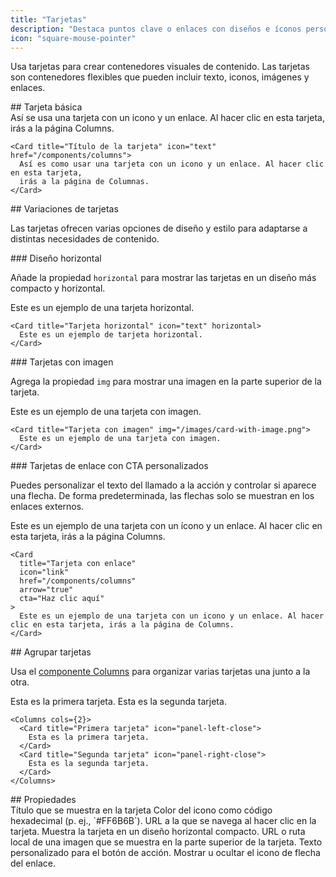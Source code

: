 ```yaml
---
title: "Tarjetas"
description: "Destaca puntos clave o enlaces con diseños e íconos personalizables"
icon: "square-mouse-pointer"
---
```



Usa tarjetas para crear contenedores visuales de contenido. Las tarjetas son contenedores flexibles que pueden incluir texto, iconos, imágenes y enlaces.

<div id="basic-card">
  ## Tarjeta básica
</div>

<Card title="Card title" icon="text" href="/es/components/columns">
  Así se usa una tarjeta con un icono y un enlace. Al hacer clic en esta tarjeta,
  irás a la página Columns.
</Card>

```mdx Ejemplo de tarjeta
<Card title="Título de la tarjeta" icon="text" href="/components/columns">
  Así es como usar una tarjeta con un icono y un enlace. Al hacer clic en esta tarjeta,
  irás a la página de Columnas.
</Card>
```

<div id="card-variations">
  ## Variaciones de tarjetas
</div>

Las tarjetas ofrecen varias opciones de diseño y estilo para adaptarse a distintas necesidades de contenido.

<div id="horizontal-layout">
  ### Diseño horizontal
</div>

Añade la propiedad `horizontal` para mostrar las tarjetas en un diseño más compacto y horizontal.

<Card title="Tarjeta horizontal" icon="text" horizontal>
  Este es un ejemplo de una tarjeta horizontal.
</Card>

```mdx Ejemplo de tarjeta horizontal
<Card title="Tarjeta horizontal" icon="text" horizontal>
  Este es un ejemplo de tarjeta horizontal.
</Card>
```

<div id="image-cards">
  ### Tarjetas con imagen
</div>

Agrega la propiedad `img` para mostrar una imagen en la parte superior de la tarjeta.

<Card title="Tarjeta con imagen" img="https://mintlify-assets.b-cdn.net/yosemite.jpg">
  Este es un ejemplo de una tarjeta con imagen.
</Card>

```mdx Ejemplo de tarjeta con imagen
<Card title="Tarjeta con imagen" img="/images/card-with-image.png">
  Este es un ejemplo de una tarjeta con imagen.
</Card>
```

<div id="link-cards-with-custom-ctas">
  ### Tarjetas de enlace con CTA personalizados
</div>

Puedes personalizar el texto del llamado a la acción y controlar si aparece una flecha. De forma predeterminada, las flechas solo se muestran en los enlaces externos.

<Card title="Link card" icon="link" href="/es/components/columns" arrow="true" cta="Click here">
  Este es un ejemplo de una tarjeta con un ícono y un enlace. Al hacer clic en esta tarjeta, irás a la página Columns.
</Card>

```mdx Ejemplo de tarjeta de enlace
<Card
  title="Tarjeta con enlace"
  icon="link"
  href="/components/columns"
  arrow="true"
  cta="Haz clic aquí"
>
  Este es un ejemplo de una tarjeta con un icono y un enlace. Al hacer clic en esta tarjeta, irás a la página de Columns.
</Card>
```

<div id="grouping-cards">
  ## Agrupar tarjetas
</div>

Usa el [componente Columns](/es/components/columns) para organizar varias tarjetas una junto a la otra.

<Columns cols={2}>
  <Card title="Primera tarjeta" icon="panel-left-close">
    Esta es la primera tarjeta.
  </Card>

  <Card title="Segunda tarjeta" icon="panel-right-close">
    Esta es la segunda tarjeta.
  </Card>
</Columns>

```mdx Ejemplo de columnas
<Columns cols={2}>
  <Card title="Primera tarjeta" icon="panel-left-close">
    Esta es la primera tarjeta.
  </Card>
  <Card title="Segunda tarjeta" icon="panel-right-close">
    Esta es la segunda tarjeta.
  </Card>
</Columns>
```

<div id="properties">
  ## Propiedades
</div>

<ResponseField name="title" type="string" required>
  Título que se muestra en la tarjeta
</ResponseField>

<IconsOptional />

<ResponseField name="color" type="string">
  Color del icono como código hexadecimal (p. ej., `#FF6B6B`).
</ResponseField>

<ResponseField name="href" type="string">
  URL a la que se navega al hacer clic en la tarjeta.
</ResponseField>

<ResponseField name="horizontal" type="boolean">
  Muestra la tarjeta en un diseño horizontal compacto.
</ResponseField>

<ResponseField name="img" type="string">
  URL o ruta local de una imagen que se muestra en la parte superior de la tarjeta.
</ResponseField>

<ResponseField name="cta" type="string">
  Texto personalizado para el botón de acción.
</ResponseField>

<ResponseField name="arrow" type="boolean">
  Mostrar u ocultar el icono de flecha del enlace.
</ResponseField>
